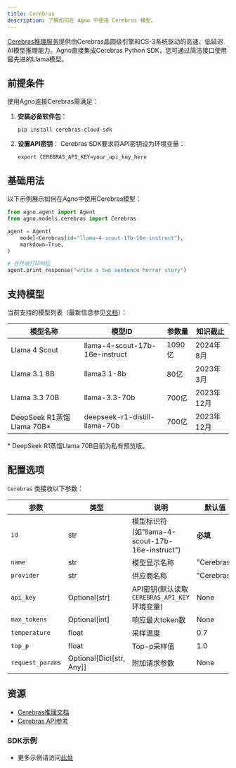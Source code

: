 ```yaml
---
title: Cerebras
description: 了解如何在 Agno 中使用 Cerebras 模型。
---
```

[Cerebras推理服务](https://inference-docs.cerebras.ai/introduction)提供由Cerebras晶圆级引擎和CS-3系统驱动的高速、低延迟AI模型推理能力。Agno直接集成Cerebras Python SDK，您可通过简洁接口使用最先进的Llama模型。

## 前提条件

使用Agno连接Cerebras需满足：

1. **安装必备软件包**：
   ```shell
   pip install cerebras-cloud-sdk
   ```

2. **设置API密钥**：
   Cerebras SDK要求将API密钥设为环境变量：
   ```shell
   export CEREBRAS_API_KEY=your_api_key_here
   ```

## 基础用法

以下示例展示如何在Agno中使用Cerebras模型：

```python
from agno.agent import Agent
from agno.models.cerebras import Cerebras

agent = Agent(
    model=Cerebras(id="llama-4-scout-17b-16e-instruct"),
    markdown=True,
)

# 在终端打印响应
agent.print_response("write a two sentence horror story")
```

## 支持模型

当前支持的模型列表（最新信息参见[文档](https://inference-docs.cerebras.ai/introduction)）：

| 模型名称                      | 模型ID                       | 参数量      | 知识截止     |
| ---------------------------- | --------------------------- | ----------- | ----------- |
| Llama 4 Scout                | llama-4-scout-17b-16e-instruct | 1090亿     | 2024年8月   |
| Llama 3.1 8B                 | llama3.1-8b                 | 80亿        | 2023年3月   |
| Llama 3.3 70B                | llama-3.3-70b               | 700亿       | 2023年12月  |
| DeepSeek R1蒸馏Llama 70B*    | deepseek-r1-distill-llama-70b | 700亿       | 2023年12月  |

\* DeepSeek R1蒸馏Llama 70B目前为私有预览版。

## 配置选项

`Cerebras` 类接收以下参数：

| 参数          | 类型           | 说明                                         | 默认值                       |
| ------------- | -------------- | ------------------------------------------- | --------------------------- |
| `id`          | str            | 模型标识符(如"llama-4-scout-17b-16e-instruct") | **必填**                   |
| `name`        | str            | 模型显示名称                                | "Cerebras"                  |
| `provider`    | str            | 供应商名称                                  | "Cerebras"                  |
| `api_key`     | Optional[str]  | API密钥(默认读取`CEREBRAS_API_KEY`环境变量)  | None                        |
| `max_tokens`  | Optional[int]  | 响应最大token数                             | None                        |
| `temperature` | float          | 采样温度                                    | 0.7                         |
| `top_p`       | float          | Top-p采样值                                 | 1.0                         |
| `request_params` | Optional[Dict[str, Any]] | 附加请求参数                  | None                        |

## 资源

- [Cerebras推理文档](https://inference-docs.cerebras.ai/introduction)
- [Cerebras API参考](https://inference-docs.cerebras.ai/api-reference/chat-completions)

### SDK示例
- 更多示例请访问[此处](../examples/models/cerebras)